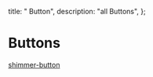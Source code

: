   title: " Button",
  description:
    "all Buttons",
};

# Buttons
 
[shimmer-button](/components/buttons/shimmer-button)
<BackButton href="/components/button" />